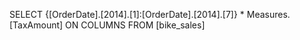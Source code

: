 SELECT {[OrderDate].[2014].[1]:[OrderDate].[2014].[7]} *  Measures.[TaxAmount]  ON COLUMNS
FROM [bike_sales] 
